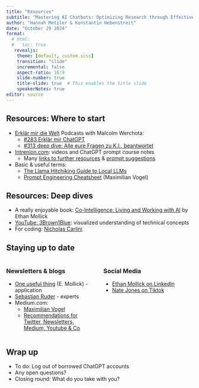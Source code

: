 ```yaml
---
title: "Resources"
subtitle: "Mastering AI Chatbots: Optimizing Research through Effective Use"
author: "Hannah Metzler & Konstantin Hebenstreit"
date: "October 29 2024"
format:
  # html:
  #   toc: true
   revealjs: 
    theme: [default, custom.scss]
    transition: "slide"
    incremental: false
    aspect-ratio: 16:9
    slide-number: true
    title-slide: true  # This enables the title slide
    speakerNotes: true
editor: source
---
```


## Resources: Where to start

-   [Erklär mir die Welt](https://xn--erklrmir-3za.at/) Podcasts with Malcolm Werchota:
    -   [#283 Erklär mir ChatGPT](https://xn--erklrmir-3za.at/2023/12/27/283-erklaer-mir-chatgpt-malcolm-werchota/)
    -   [#313 deep dive: Alle eure Fragen zu K.I., beantwortet](https://xn--erklrmir-3za.at/2024/07/30/deep-dive-alle-eure-fragen-zu-k-i-beantwortet/)
-   [Intrenion.com](https://intrenion.com): videos and ChatGPT prompt course notes
    - Many [links to further resources](https://www.intrenion.com/Generative-AI-Research-Policies-EN-DE-23a4800b10c34ed3a637646ba73b68e8) & [prompt suggestions](https://www.intrenion.com/12ae2c1dbf7980dfbc60ea5513649ea1?v=e29263bc65bd4b71af467eb91955bdde)
- Basic & useful terms: 
  -   [The Llama Hitchiking Guide to Local LLMs](https://osanseviero.github.io/hackerllama/blog/posts/hitchhiker_guide/)
  - [Prompt Engineering Cheatsheet](https://big-picture.com/media/the_prompt_engineering_cheat_sheet.pdf) (Maximilian Vogel)

## Resources: Deep dives

-   A really enjoyable book: [Co-Intelligence: Living and Working with AI](https://www.amazon.de/Co-Intelligence-Living-Working-Ethan-Mollick/dp/0753560771) by Ethan Mollick
- [YouTube: 3Brown1Blue](https://www.youtube.com/@3blue1brown):  visualized understanding of technical concepts
- For coding: [Nicholas Carlini](https://nicholas.carlini.com/writing/2024/how-i-use-ai.html)

## Staying up to date

::::: columns
::: {.column width="47%"}
### Newsletters & blogs

- [One useful thing](https://www.oneusefulthing.org/) (E. Mollick) - application
- [Sebastian Ruder](https://www.ruder.io/) - experts
- Medium.com:
    - [Maximilian Vogel](https://medium.com/@maximilian.vogel)
    - [Recommendations for Twitter, Newsletters, Medium, Youtube & Co](https://medium.com/@maobedkova/how-i-stay-up-to-date-with-ai-and-nlp-656de9e284d9)
:::

::: {.column width="47%"}
### Social Media

-   [Ethan Mollick on LinkedIn](https://www.linkedin.com/in/emollick/)
-   [Nate Jones on Tiktok](https://www.tiktok.com/@nate.b.jones)
:::
:::::



## Wrap up

- To do: Log out of borrowed ChatGPT accounts
- Any open questions?
- Closing round: What do you take with you?
